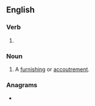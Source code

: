 ==English==

===Verb===
{{head|en|verb form}}

# {{present participle of|outfit|lang=en|nocat=1}}

===Noun===
{{en-noun}}

# {{lb|en|chiefly|in the plural}} A [[furnishing]] or [[accoutrement]].

===Anagrams===
* {{anagrams|en|a=fgiinotttu|fitting out}}